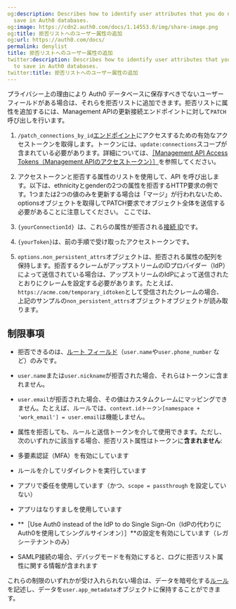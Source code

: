 ```yaml
---
og:description: Describes how to identify user attributes that you do not want to
  save in Auth0 databases.
og:image: https://cdn2.auth0.com/docs/1.14553.0/img/share-image.png
og:title: 拒否リストへのユーザー属性の追加
og:url: https://auth0.com/docs/
permalink: denylist
title: 拒否リストへのユーザー属性の追加
twitter:description: Describes how to identify user attributes that you do not want
  to save in Auth0 databases.
twitter:title: 拒否リストへのユーザー属性の追加
---
```


プライバシー上の理由により Auth0 データベースに保存すべきでないユーザーフィールドがある場合は、それらを拒否リストに追加できます。拒否リストに属性を追加するには、Management APIの更新接続エンドポイントに対して`PATCH`呼び出しを行います。

1. `/patch_connections_by_id`[エンドポイント](/api/management/v2#!/Connections/patch_connections_by_id)にアクセスするための有効なアクセストークンを取得します。トークンには、`update:connections`スコープが含まれている必要があります。詳細については、[［Management API Access Tokens（Management APIのアクセストークン）］](/security/tokens/access-tokens/management-api-access-tokens)を参照してください。
2. アクセストークンと拒否する属性のリストを使用して、API を呼び出します。以下は、ethnicityとgenderの2つの属性を拒否するHTTP要求の例です。1つまたは2つの値のみを更新する場合は「マージ」が行われないため、optionsオブジェクトを取得してPATCH要求でオブジェクト全体を送信する必要があることに注意してください。
ここでは、

1. `{yourConnectionId} `は、これらの属性が拒否される[接続 ID](/get-started/dashboard/locate-the-connection-id)です。
2. `{yourToken}`は、前の手順で受け取ったアクセストークンです。
3. `options.non_persistent_attrs`オブジェクトは、拒否される属性の配列を保持します。拒否するクレームがアップストリームのIDプロバイダー（IdP）によって送信されている場合は、アップストリームのIdPによって送信されたとおりにクレームを設定する必要があります。たとえば、`https://acme.com/temporary_idtoken`として受信されたクレームの場合、上記のサンプルの`non_persistent_attrs`オブジェクトオブジェクトが読み取ります。

## 制限事項

* 拒否できるのは、[ルート フィールド](/users/user-profiles/user-profile-structure)（`user.name`や`user.phone_number` など）のみです。

* `user.name`または`user.nickname`が拒否された場合、それらはトークンに含まれません。
* `user.email`が拒否された場合、その値はカスタムクレームにマッピングできません。たとえば、ルールでは、`context.idトークン[namespace + 'work_email'] = user.email`は機能しません。
* 属性を拒否しても、ルールと送信トークンを介して使用できます。ただし、次のいずれかに該当する場合、拒否リスト属性はトークンに**含まれません**:

* 多要素認証（MFA）を有効にしています
* ルールを介してリダイレクトを実行しています
* アプリで委任を使用しています（かつ、`scope = passthrough` を設定していない）
* アプリはなりすましを使用しています
* **［Use Auth0 instead of the IdP to do Single Sign-On（IdPの代わりにAuth0を使用してシングルサインオン）］**の設定を有効にしています（レガシーテナントのみ）
* SAMLP接続の場合、デバッグモードを有効にすると、ログに拒否リスト属性に関する情報が含まれます

これらの制限のいずれかが受け入れられない場合は、データを暗号化する[ルール](/rules)を記述し、データを`user.app_metadata`オブジェクトに保持することができます。